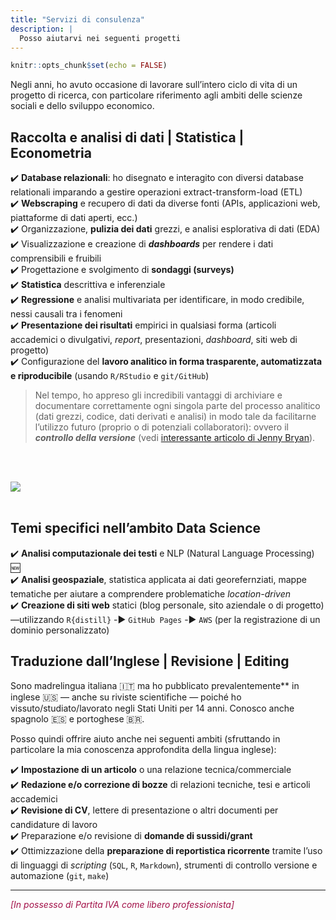 ```yaml
---
title: "Servizi di consulenza"
description: |
  Posso aiutarvi nei seguenti progetti
---
```


```r
knitr::opts_chunk$set(echo = FALSE)
```
Negli anni, ho avuto occasione di lavorare sull'intero ciclo di vita di un progetto di ricerca, con particolare riferimento agli ambiti delle scienze sociali e dello sviluppo economico.  

## Raccolta e analisi di dati \| Statistica \| Econometria

✔️ **Database relazionali**: ho disegnato e interagito con diversi database relationali imparando a gestire operazioni extract-transform-load (ETL)  \
✔️ **Webscraping** e recupero di dati da diverse fonti (APIs, applicazioni web, piattaforme di dati aperti, ecc.)\
✔️ Organizzazione, **pulizia dei dati** grezzi, e analisi esplorativa di dati (EDA)\
✔️ Visualizzazione e creazione di ***dashboards*** per rendere i dati comprensibili e fruibili\
✔️ Progettazione e svolgimento di **sondaggi (surveys)**\
✔️ **Statistica** descrittiva e inferenziale\
✔️ **Regressione** e analisi multivariata per identificare, in modo credibile, nessi causali tra i fenomeni\
✔️ **Presentazione dei risultati** empirici in qualsiasi forma (articoli accademici o divulgativi, _report_, presentazioni, _dashboard_, siti web di progetto)\
✔️ Configurazione del **lavoro analitico in forma trasparente, automatizzata  e riproducibile** (usando `R/RStudio` e `git/GitHub`)\

>Nel tempo, ho appreso gli incredibili vantaggi di archiviare e documentare correttamente ogni singola parte del processo analitico (dati grezzi, codice, dati derivati e analisi) in modo tale da facilitarne l'utilizzo futuro (proprio o di potenziali collaboratori): ovvero il ***controllo della versione*** (vedi [interessante articolo di Jenny Bryan](https://www.researchgate.net/publication/344990307_Excuse_me_do_you_have_a_moment_to_talk_about_version_control/fulltext/5f9fb3b5299bf1b53e59cad5/Excuse-me-do-you-have-a-moment- to-talk-about-version-control.pdf?_sg%5B0%5D=a1lfXtxrZ7BRfcB5gDFXpYUHYDRpZ7fe7vqfIr1p18_cRUlIRVLQWaF_hGh4a8GKKoBGESpz4VuK63FxqQH1hw.c7hLP-njJDk2obi2Ij69MDNL7mKxKNMUMUacM-qYO8DOul_1ojUD4DYlmH3KmmjAtx1TizFf34LzDl3kJ17sCg&_sg%5B1%5D=GhJcqrYp-gtN3fgnCxfxGj2fE2d4UlYvHPsJphhY27zyarq5LKCIsQNAAkTLG1IX0Nttlb-UERMBzCRq16CpOo8BgwLRE2a0qnhdU2G-D2DW.c7hLP-njJDk2obi2Ij69MDNL7mKxKNMUMUacM-qYO8DOul_1ojUD4DYlmH3KmmjAtx1TizFf34LzDl3kJ17sCg&_iepl=)).

 <br><br>

 ![](images/analytics_ss.png)<br><br>

## Temi specifici nell'ambito Data Science

✔️ **Analisi computazionale dei testi** e NLP (Natural Language Processing) 🆕\
✔️ **Analisi geospaziale**, statistica applicata ai dati georefernziati, mappe tematiche per aiutare a comprendere problematiche  _location-driven_\
<!--	 
		+ Geocoding packages: {ggmap, osmdata,tmaptools, tidygeocoder, sf, sp}
		+ Geospatial Viz packages: {mapview, tigris, ggmap, osmplotr, tmap, cartography} 
			+ Interactive (JavaScript): {leaflet, plotly}

-->
✔️ **Creazione di siti web** statici (blog personale, sito aziendale o di progetto) ---utilizzando `R{distill}` -▶️ `GitHub Pages` -▶️ `AWS` (per la registrazione di un dominio personalizzato)\


## Traduzione dall'Inglese \| Revisione \| Editing  

Sono madrelingua italiana 🇮🇹 ma ho pubblicato prevalentemente** in inglese 🇺🇸 --- anche su riviste scientifiche --- poiché ho vissuto/studiato/lavorato negli Stati Uniti per 14 anni. Conosco anche spagnolo 🇪🇸 e portoghese 🇧🇷.

Posso quindi offrire aiuto anche nei seguenti ambiti (sfruttando in particolare la mia conoscenza approfondita della lingua inglese):

✔️ **Impostazione di un articolo** o una relazione tecnica/commerciale\
✔️ **Redazione e/o correzione di bozze** di relazioni tecniche, tesi e articoli accademici\
✔️ **Revisione di CV**, lettere di presentazione o altri documenti per candidature di lavoro\
✔️ Preparazione e/o revisione di **domande di sussidi/grant**\
✔️ Ottimizzazione della **preparazione di reportistica ricorrente** tramite l'uso di linguaggi di _scripting_ (`SQL`, `R`, `Markdown`), strumenti di controllo versione e automazione (`git`, `make`)



<!-- <p style="font-size:10pt">

*[English version](https://luisamimmi.org/Consulting_ENG.html)* 

</p> -->
--- 

<p style="color:#a21048;"> _[In possesso di Partita IVA come libero professionista]_ </p>

